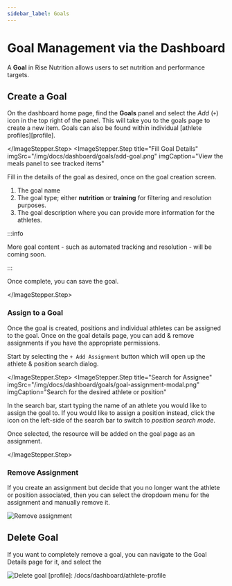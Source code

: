 ```yaml
---
sidebar_label: Goals
---
```




# Goal Management via the Dashboard

A **Goal** in Rise Nutrition allows users to set nutrition and performance targets.

## Create a Goal

<ImageStepper>
  <ImageStepper.Step
    title="Add Goal Icon"
    imgSrc="/img/docs/dashboard/goals/add-goal-panel-icon.png"
    imgCaption="Click the 'Add' (+) icon on the dashboard Goals panel"
  >

On the dashboard home page, find the **Goals** panel and select the *Add* (`+`) icon in the top right of the panel. This will take you to the goals page to create a new item. Goals can also be found within individual [athlete profiles][profile]. 

  </ImageStepper.Step>
  <ImageStepper.Step
    title="Fill Goal Details"
    imgSrc="/img/docs/dashboard/goals/add-goal.png"
    imgCaption="View the meals panel to see tracked items"
  >

Fill in the details of the goal as desired, once on the goal creation screen.

1. The goal name
2. The goal type; either **nutrition** or **training** for filtering and resolution purposes.
3. The goal description where you can provide more information for the athletes.

:::info

More goal content - such as automated tracking and resolution - will be coming soon.

:::

Once complete, you can save the goal.

  </ImageStepper.Step>
</ImageStepper>

### Assign to a Goal

Once the goal is created, positions and individual athletes can be assigned to the goal. Once on
the goal details page, you can add &amp; remove assignments if you have the appropriate permissions.

<ImageStepper>
  <ImageStepper.Step
    title="Add Assignment"
    imgSrc="/img/docs/dashboard/goals/add-assignment-btn.png"
    imgCaption="Click the '+ Add Assignment' button on the goals detail page"
  >

Start by selecting the `+ Add Assignment` button which will open up the athlete &amp; position
search dialog.

  </ImageStepper.Step>
  <ImageStepper.Step
    title="Search for Assignee"
    imgSrc="/img/docs/dashboard/goals/goal-assignment-modal.png"
    imgCaption="Search for the desired athlete or position"
  >

In the search bar, start typing the name of an athlete you would like to assign the goal to. If you
would like to assign a position instead, click the icon on the left-side of the search bar to
switch to _position search mode_.

Once selected, the resource will be added on the goal page as an assignment.

  </ImageStepper.Step>
</ImageStepper>

### Remove Assignment

If you create an assignment but decide that you no longer want the athlete or position associated,
then you can select the dropdown menu for the assignment and manually remove it.

![Remove assignment](/img/docs/dashboard/goals/remove-assignment.png)

## Delete Goal

If you want to completely remove a goal, you can navigate to the Goal Details page for it, and
select the 

![Delete goal](/img/docs/dashboard/goals/delete-goal.png)
[profile]: /docs/dashboard/athlete-profile
